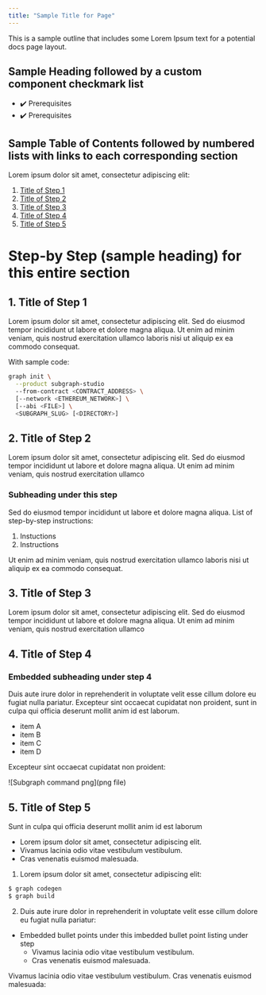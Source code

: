 ```yaml
---
title: "Sample Title for Page"
---
```


This is a sample outline that includes some Lorem Ipsum text for a potential docs page layout.

## Sample Heading followed by a custom component checkmark list

- ✔️ Prerequisites
- ✔️ Prerequisites
    
## Sample Table of Contents followed by numbered lists with links to each corresponding section  

Lorem ipsum dolor sit amet, consectetur adipiscing elit: 

1. [Title of Step 1](##1.TitleofStep1)
2. [Title of Step 2]()
3. [Title of Step 3]()
4. [Title of Step 4]()
5. [Title of Step 5]()

# Step-by Step (sample heading) for this entire section 

## 1. Title of Step 1

Lorem ipsum dolor sit amet, consectetur adipiscing elit. Sed do eiusmod tempor incididunt ut labore et dolore magna aliqua. Ut enim ad minim veniam, quis nostrud exercitation ullamco laboris nisi ut aliquip ex ea commodo consequat.

With sample code:

```sh
graph init \
  --product subgraph-studio
  --from-contract <CONTRACT_ADDRESS> \
  [--network <ETHEREUM_NETWORK>] \
  [--abi <FILE>] \
  <SUBGRAPH_SLUG> [<DIRECTORY>]
```

## 2. Title of Step 2 

Lorem ipsum dolor sit amet, consectetur adipiscing elit. Sed do eiusmod tempor incididunt ut labore et dolore magna aliqua. Ut enim ad minim veniam, quis nostrud exercitation ullamco 

### Subheading under this step

Sed do eiusmod tempor incididunt ut labore et dolore magna aliqua. List of step-by-step instructions:  

1. Instuctions
2. Instructions

Ut enim ad minim veniam, quis nostrud exercitation ullamco laboris nisi ut aliquip ex ea commodo consequat.

## 3. Title of Step 3 

Lorem ipsum dolor sit amet, consectetur adipiscing elit. Sed do eiusmod tempor incididunt ut labore et dolore magna aliqua. Ut enim ad minim veniam, quis nostrud exercitation ullamco 

## 4. Title of Step 4

### Embedded subheading under step 4

Duis aute irure dolor in reprehenderit in voluptate velit esse cillum dolore eu fugiat nulla pariatur. Excepteur sint occaecat cupidatat non proident, sunt in culpa qui officia deserunt mollit anim id est laborum.

- item A 
- item B
- item C
- item D

Excepteur sint occaecat cupidatat non proident:

![Subgraph command png](png file)

## 5. Title of Step 5

Sunt in culpa qui officia deserunt mollit anim id est laborum

- Lorem ipsum dolor sit amet, consectetur adipiscing elit.
- Vivamus lacinia odio vitae vestibulum vestibulum.
- Cras venenatis euismod malesuada.

1. Lorem ipsum dolor sit amet, consectetur adipiscing elit:

```sh
$ graph codegen
$ graph build
```
2. Duis aute irure dolor in reprehenderit in voluptate velit esse cillum dolore eu fugiat nulla pariatur:

- Embedded bullet points under this imbedded bullet point listing under step
  - Vivamus lacinia odio vitae vestibulum vestibulum.
  - Cras venenatis euismod malesuada.

Vivamus lacinia odio vitae vestibulum vestibulum. Cras venenatis euismod malesuada:

<VideoEmbed youtube="" />
